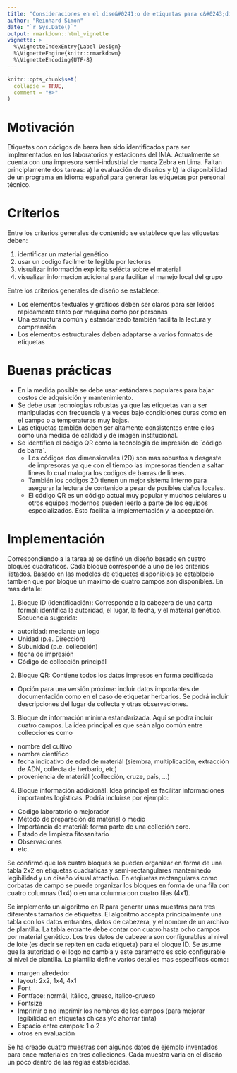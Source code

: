 ```yaml
---
title: "Consideraciones en el dise&#0241;o de etiquetas para c&#0243;digo de barras"
author: "Reinhard Simon"
date: "`r Sys.Date()`"
output: rmarkdown::html_vignette
vignette: >
  %\VignetteIndexEntry{Label Design}
  %\VignetteEngine{knitr::rmarkdown}
  %\VignetteEncoding{UTF-8}
---
```


```r
knitr::opts_chunk$set(
  collapse = TRUE,
  comment = "#>"
)
```

# Motivación

Etiquetas con códigos de barra han sido identificados para ser implementados en los laboratorios y estaciones del INIA. Actualmente se cuenta con una impresora semi-industrial de marca Zebra en Lima. Faltan principlamente dos tareas: a) la evaluación de diseños y b) la disponibilidad de un programa en idioma español para generar las etiquetas por personal técnico.

# Criterios

Entre los criterios generales de contenido se establece que las etiquetas deben:

1. identificar un material genético
2. usar un codigo facilmente legible por lectores 
3. visualizar información explicita selécta sobre el material
4. visualizar informacion adicional para facilitar el manejo local del grupo

Entre los criterios generales de diseño se establece:

- Los elementos textuales y graficos deben ser claros para ser leidos rapidamente tanto por maquina como por personas
- Una estructura común y estandarizado también facilita la lectura y comprensión
- Los elementos estructurales deben adaptarse a varios formatos de etiquetas

# Buenas prácticas

- En la medida posible se debe usar estándares populares para bajar costos de adquisición y mantenimiento.
- Se debe usar tecnologías robustas ya que las etiquetas van a ser manipuladas con frecuencia y a veces bajo condiciones duras como en el campo o a temperaturas muy bajas.
- Las etiquetas también deben ser altamente consistentes entre ellos como una medida de calidad y de imagen institucional.
- Se identifica el código QR como la tecnología de impresión de ´código de barra´.
  - Los códigos dos dimensionales (2D) son mas robustos a desgaste de impresoras ya que con el tiempo las impresoras tienden a saltar lineas lo cual malogra los codigos de barras de lineas.
  - También los códigos 2D tienen un mejor sistema interno para asegurar la lectura de contenido a pesar de posibles daños locales.
  - El código QR es un código actual muy popular y muchos celulares u otros equipos modernos pueden leerlo a parte de los equipos especializados. Esto facilita la implementación y la acceptación.

# Implementación

Correspondiendo a la tarea a) se definó un diseño basado en cuatro bloques cuadraticos. Cada bloque corresponde a uno de los criterios listados. Basado en las modelos de etiquetes disponibles se establecio tambien que por bloque un máximo de cuatro campos son disponibles.
En mas detalle:

1. Bloque ID (identificación): Corresponde a la cabezera de una carta formal: identifica la autoridad, el lugar, la fecha, y el material genético. Secuencia sugerida:
  - autoridad: mediante un logo
  - Unidad (p.e. Dirección)
  - Subunidad (p.e. collección)
  - fecha de impresión
  - Código de collección principál
2. Bloque QR: Contiene todos los datos impresos en forma codificada
  - Opción para una versión próxima: incluir datos importantes de documentación como en el caso de etiquetar herbarios. Se podrá incluir descripciones del lugar de collecta y otras observaciones.
3. Bloque de información mínima estandarizada. Aquí se podra incluir cuatro campos. La idea principal es que seán algo común entre collecciones como
  - nombre del cultivo
  - nombre científico
  - fecha indicativo de edad de materiál (siembra, multiplicación, extracción de ADN, collecta
de herbario, etc)
  - proveniencia de materiál (collección, cruze, país, ...)
4. Bloque información addicionál. Idea principal es facilitar informaciones importantes logísticas. Podría incluirse por ejemplo:
  - Codigo laboratorio o mejorador
  - Método de preparación de material o medio
  - Importáncia de materiál: forma parte de una colleción core.
  - Estado de limpieza fitosanitario
  - Observaciones
  - etc.

Se confirmó que los cuatro bloques se pueden organizar en forma de una tabla 2x2 en etiquetas cuadraticas y semi-rectangulares manteninedo legibilidad y un diseño visual atractivo. En etqiuetas rectangulares como corbatas de campo se puede organizar los bloques en forma de una fila con cuatro columnas (1x4) o en una columna con cuatro filas (4x1).

Se implemento un algoritmo en R para generar unas muestras para tres diferentes tamaños de etiquetas. El algoritmo accepta principalmente una tabla con los datos entrantes, datos de cabezera, y el nombre de un archivo de plantilla. La tabla entrante debe contar con cuatro hasta ocho campos por materiál genético. Los tres datos de cabezera son configurables al nivel de lote (es decir se repiten en cada etiqueta) para el bloque ID. Se asume que la autoridad o el logo no cambia y este parametro es solo configurable al nivel de plantilla. La plantilla define varios detalles mas especificos como:

- margen alrededor
- layout: 2x2, 1x4, 4x1
- Font
- Fontface: normál, itálico, grueso, italico-grueso
- Fontsize
- Imprimir o no imprimir los nombres de los campos (para mejorar legibilidad en etiquetas chicas y/o ahorrar tinta)
- Espacio entre campos: 1 o 2
- otros en evaluación

Se ha creado cuatro muestras con algúnos datos de ejemplo inventados para once materiales en tres colleciones. Cada muestra varia en el diseño un poco dentro de las reglas establecidas.



